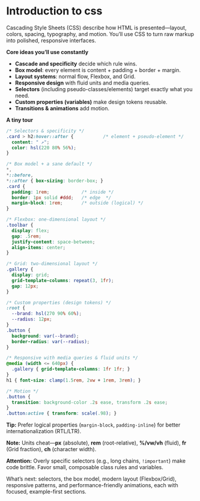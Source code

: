 # Introduction to css

Cascading Style Sheets (CSS) describe how HTML is presented—layout, colors, spacing, typography, and motion. You’ll use CSS to turn raw markup into polished, responsive interfaces.

**Core ideas you’ll use constantly**

- **Cascade and specificity** decide which rule wins.
- **Box model**: every element is content + padding + border + margin.
- **Layout systems**: normal flow, Flexbox, and Grid.
- **Responsive design** with fluid units and media queries.
- **Selectors** (including pseudo-classes/elements) target exactly what you need.
- **Custom properties (variables)** make design tokens reusable.
- **Transitions & animations** add motion.

**A tiny tour**

~~~css
/* Selectors & specificity */
.card > h2:hover::after {           /* element + pseudo-element */
  content: " ↗";
  color: hsl(220 80% 56%);
}

/* Box model + a sane default */
*,
*::before,
*::after { box-sizing: border-box; }
.card {
  padding: 1rem;            /* inside */
  border: 1px solid #ddd;   /* edge  */
  margin-block: 1rem;       /* outside (logical) */
}

/* Flexbox: one-dimensional layout */
.toolbar {
  display: flex;
  gap: .5rem;
  justify-content: space-between;
  align-items: center;
}

/* Grid: two-dimensional layout */
.gallery {
  display: grid;
  grid-template-columns: repeat(3, 1fr);
  gap: 12px;
}

/* Custom properties (design tokens) */
:root {
  --brand: hsl(270 90% 60%);
  --radius: 12px;
}
.button {
  background: var(--brand);
  border-radius: var(--radius);
}

/* Responsive with media queries & fluid units */
@media (width <= 640px) {
  .gallery { grid-template-columns: 1fr 1fr; }
}
h1 { font-size: clamp(1.5rem, 2vw + 1rem, 3rem); }

/* Motion */
.button {
  transition: background-color .2s ease, transform .2s ease;
}
.button:active { transform: scale(.98); }
~~~

**Tip:** Prefer logical properties (`margin-block`, `padding-inline`) for better internationalization (RTL/LTR).

**Note:** Units cheat—**px** (absolute), **rem** (root-relative), **%/vw/vh** (fluid), **fr** (Grid fraction), **ch** (character width).

**Attention:** Overly specific selectors (e.g., long chains, `!important`) make code brittle. Favor small, composable class rules and variables.

What’s next: selectors, the box model, modern layout (Flexbox/Grid), responsive patterns, and performance-friendly animations, each with focused, example-first sections.